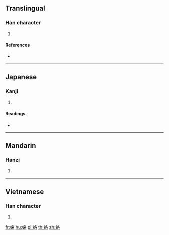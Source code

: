 {{character info/new}}
==Translingual==

===Han character===
{{Han char|rn=142|rad=虫|as=06|sn=12|four=|canj=LIHER|ids=⿰虫各}}

# {{defn|Han|sort=虫06}}

====References====
* {{Han ref|kx=1081.140|dkj=32987|dj=1549.140|hdz=42851.060|uh=86D2|ud=34514}}

----

==Japanese==

===Kanji===
{{ja-kanji|grade=9|rs=虫06}}

# {{defn|lang=ja|sort=虫06}}

====Readings====
* {{ja-readings|on=[[かく]] (kaku), [[きゃく]] (kyaku), [[らく]] (raku)|kun=[[すくもむし]] (sukumomushi)|nanori=}}

----

==Mandarin==

===Hanzi===
{{cmn-hanzi|pin=[[gé]] ([[ge2]])|wg=ko<sup>2</sup>}}

# {{defn|lang=cmn|sort=虫06}}

----

==Vietnamese==

===Han character===
{{vi-hantu|cắc|rs=虫06}}

# {{defn|lang=vi|sort=虫06}}

[[fr:蛒]]
[[hu:蛒]]
[[pl:蛒]]
[[th:蛒]]
[[zh:蛒]]
